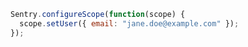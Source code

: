 ```javascript
Sentry.configureScope(function(scope) {
  scope.setUser({ email: "jane.doe@example.com" });
});
```
